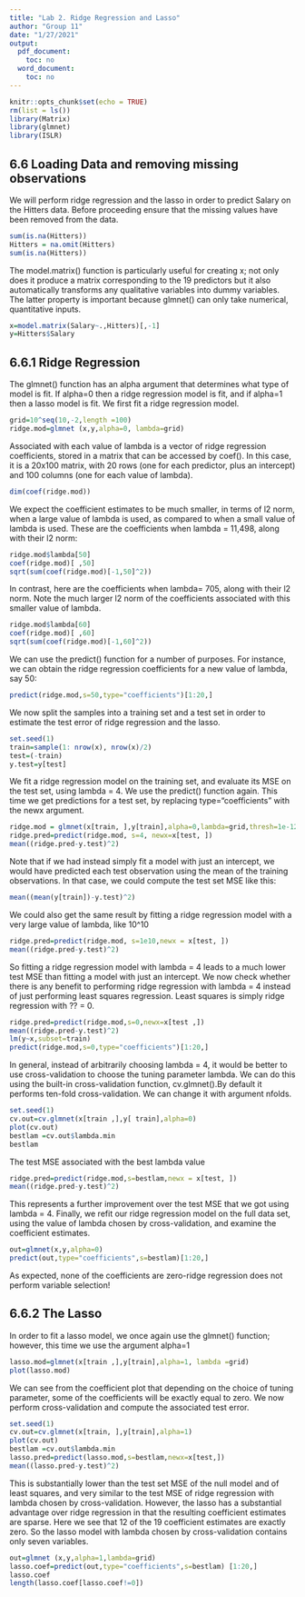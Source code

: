 ---
title: "Lab 2. Ridge Regression and Lasso"
author: "Group 11"
date: "1/27/2021"
output: 
  pdf_document:
    toc: no
  word_document:
    toc: no
---

```{r setup, include=FALSE}
knitr::opts_chunk$set(echo = TRUE)
rm(list = ls())
library(Matrix)
library(glmnet)
library(ISLR)
```

## 6.6 Loading Data and removing missing observations
We will perform ridge regression and the lasso in order to predict Salary on
the Hitters data. Before proceeding ensure that the missing values have
been removed from the data.

```{r }
sum(is.na(Hitters))
Hitters = na.omit(Hitters)
sum(is.na(Hitters))
```

The model.matrix() function is particularly useful for creating x; not only
does it produce a matrix corresponding to the 19 predictors but it also
automatically transforms any qualitative variables into dummy variables.
The latter property is important because glmnet() can only take numerical,
quantitative inputs.

```{r }
x=model.matrix(Salary~.,Hitters)[,-1]
y=Hitters$Salary
```


## 6.6.1 Ridge Regression
The glmnet() function has an alpha argument that determines what type
of model is fit. If alpha=0 then a ridge regression model is fit, and if alpha=1
then a lasso model is fit. We first fit a ridge regression model.
```{r }
grid=10^seq(10,-2,length =100)
ridge.mod=glmnet (x,y,alpha=0, lambda=grid)
```
Associated with each value of lambda is a vector of ridge regression coefficients,
stored in a matrix that can be accessed by coef(). In this case, it is a 20x100 matrix, with 20 rows (one for each predictor, plus an intercept) and 100
columns (one for each value of lambda).
```{r}
dim(coef(ridge.mod))
```
We expect the coefficient estimates to be much smaller, in terms of l2 norm,
when a large value of lambda is used, as compared to when a small value of lambda is
used. These are the coefficients when lambda = 11,498, along with their l2 norm:

```{r}
ridge.mod$lambda[50]
coef(ridge.mod)[ ,50]
sqrt(sum(coef(ridge.mod)[-1,50]^2))
```

In contrast, here are the coefficients when  lambda= 705, along with their l2
norm. Note the much larger l2 norm of the coefficients associated with this
smaller value of lambda.

```{r}
ridge.mod$lambda[60]
coef(ridge.mod)[ ,60]
sqrt(sum(coef(ridge.mod)[-1,60]^2))
```
We can use the predict() function for a number of purposes. For instance,
we can obtain the ridge regression coefficients for a new value of lambda, say 50:

```{r}
predict(ridge.mod,s=50,type="coefficients")[1:20,]
```
We now split the samples into a training set and a test set in order
to estimate the test error of ridge regression and the lasso.

```{r}
set.seed(1)
train=sample(1: nrow(x), nrow(x)/2)
test=(-train)
y.test=y[test]
```

We fit a ridge regression model on the training set, and evaluate
its MSE on the test set, using lambda = 4. We use the predict()
function again. This time we get predictions for a test set, by replacing
type="coefficients" with the newx argument.

```{r}
ridge.mod = glmnet(x[train, ],y[train],alpha=0,lambda=grid,thresh=1e-12)
ridge.pred=predict(ridge.mod, s=4, newx=x[test, ])
mean((ridge.pred-y.test)^2)
```
Note that if we had instead simply fit a model with just an intercept, 
we would have predicted each test observation using the mean of the training observations. 
In that case, we could compute the test set MSE like this:
```{r}
mean((mean(y[train])-y.test)^2)
```
We could also get the same result by fitting a ridge regression model with
a very large value of lambda, like 10^10
```{r}
ridge.pred=predict(ridge.mod, s=1e10,newx = x[test, ])
mean((ridge.pred-y.test)^2)
```
So fitting a ridge regression model with lambda = 4 leads to a much lower test
MSE than fitting a model with just an intercept. We now check whether
there is any benefit to performing ridge regression with lambda = 4 instead of
just performing least squares regression. Least squares is simply
ridge regression with ?? = 0.
```{r}
ridge.pred=predict(ridge.mod,s=0,newx=x[test ,])
mean((ridge.pred-y.test)^2)
lm(y~x,subset=train)
predict(ridge.mod,s=0,type="coefficients")[1:20,]
```

In general, instead of arbitrarily choosing lambda = 4, it would be better to
use cross-validation to choose the tuning parameter lambda. We can do this using
the built-in cross-validation function, cv.glmnet().By default it performs ten-fold cross-validation. We can change it with argument nfolds.
```{r}
set.seed(1)
cv.out=cv.glmnet(x[train ,],y[ train],alpha=0)
plot(cv.out)
bestlam =cv.out$lambda.min
bestlam
```

The test MSE associated with the best lambda value
```{r}
ridge.pred=predict(ridge.mod,s=bestlam,newx = x[test, ])
mean((ridge.pred-y.test)^2)
```
This represents a further improvement over the test MSE that we got using
lambda = 4. Finally, we refit our ridge regression model on the full data set,
using the value of lambda chosen by cross-validation, and examine the coefficient
estimates.
```{r}
out=glmnet(x,y,alpha=0)
predict(out,type="coefficients",s=bestlam)[1:20,]
```
As expected, none of the coefficients are zero-ridge regression does not
perform variable selection!

## 6.6.2 The Lasso
In order to fit a lasso model, we once again
use the glmnet() function; however, this time we use the argument alpha=1
```{r}
lasso.mod=glmnet(x[train ,],y[train],alpha=1, lambda =grid)
plot(lasso.mod)
```
We can see from the coefficient plot that depending on the choice of tuning
parameter, some of the coefficients will be exactly equal to zero. We now
perform cross-validation and compute the associated test error.
```{r}
set.seed(1)
cv.out=cv.glmnet(x[train, ],y[train],alpha=1)
plot(cv.out)
bestlam =cv.out$lambda.min
lasso.pred=predict(lasso.mod,s=bestlam,newx=x[test,])
mean((lasso.pred-y.test)^2)
```

This is substantially lower than the test set MSE of the null model and of
least squares, and very similar to the test MSE of ridge regression with lambda
chosen by cross-validation.
However, the lasso has a substantial advantage over ridge regression in
that the resulting coefficient estimates are sparse. Here we see that 12 of
the 19 coefficient estimates are exactly zero. So the lasso model with lambda
chosen by cross-validation contains only seven variables.
```{r}
out=glmnet (x,y,alpha=1,lambda=grid)
lasso.coef=predict(out,type="coefficients",s=bestlam) [1:20,]
lasso.coef
length(lasso.coef[lasso.coef!=0])
```